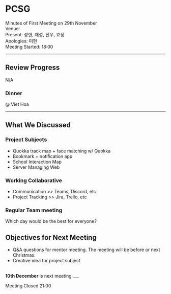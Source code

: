 # PCSG
Minutes of First Meeting on 29th November
<br>Venue: 
<br>Present: 성현, 재성, 진우, 효정 
<br>Apologies: 미현
<br>Meeting Started: 18:00 

---

## Review Progress
N/A

### Dinner
@ Viet Hoa

--- 

## What We Discussed
### Project Subjects
+ Quokka track map + face matching w/ Quokka
+ Bookmark + notification app
+ School Interaction Map
+ Server Managing Web

### Working Collaborative
+ Communication >> Teams, Discord, etc
+ Project Tracking >> Jira, Trello, etc

### Regular Team meeting
Which day would be the best for everyone?

## Objectives for Next Meeting
+ Q&A questions for mentor meeting. The meeting will be before or next Christmas.
+ Creative idea for project subject

<br> **10th December** is next meeting
___

Meeting Closed 21:00

